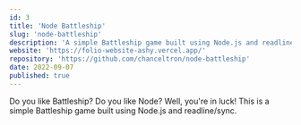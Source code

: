 ```yaml
---
id: 3
title: 'Node Battleship'
slug: 'node-battleship'
description: 'A simple Battleship game built using Node.js and readline/sync.'
website: 'https://folio-website-ashy.vercel.app/'
repository: 'https://github.com/chanceltron/node-battleship'
date: 2022-09-07
published: true
---
```


Do you like Battleship? Do you like Node? Well, you're in luck! This is a simple Battleship game built using Node.js and readline/sync.
